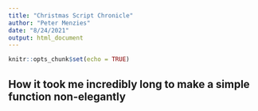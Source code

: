 ```yaml
---
title: "Christmas Script Chronicle"
author: "Peter Menzies"
date: "8/24/2021"
output: html_document
---
```


```r
knitr::opts_chunk$set(echo = TRUE)
```

## How it took me incredibly long to make a simple function non-elegantly